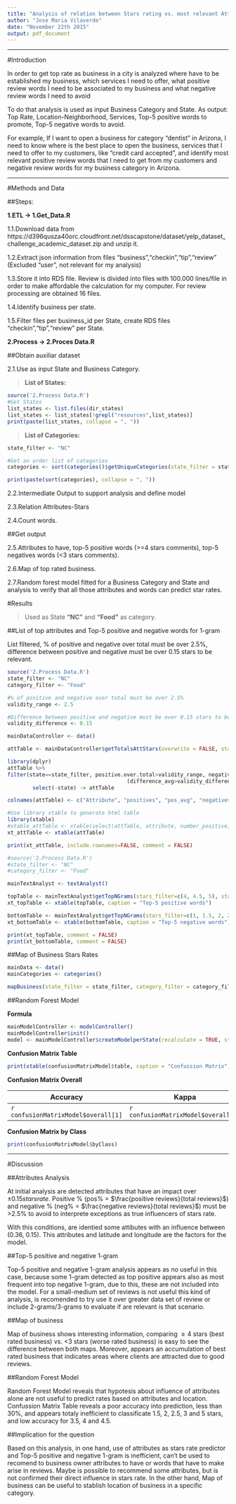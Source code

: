 ```yaml
---
title: "Analysis of relation between Stars rating vs. most relevant Attributes and n-grams (words) in Reviews filtered by State and Business Category."
author: "Jose Maria Vilaverde"
date: "November 22th 2015"
output: pdf_document
---
```


***

#Introduction

In order to get top rate as business in a city is analyzed where have to be established my business, which services I need to offer, what positive review words I need to be associated to my business and what negative review words I need to avoid

To do that analysis is used as input Business Category and State. As output: Top Rate, Location-Neighborhood, Services, Top-5 positive words to promote, Top-5 negative words to avoid.

For example, If I want to open a business for category "dentist" in Arizona, I need to know where is the best place to open the business, services that I need to offer to my customers, like "credit card accepted", and identify most relevant positive review words that I need to get from my customers and negative review words for my business category in Arizona.

***

#Methods and Data

##Steps:

**1.ETL -> 1.Get_Data.R**

1.1.Download data from https://d396qusza40orc.cloudfront.net/dsscapstone/dataset/yelp_dataset_challenge_academic_dataset.zip and unzip it.

1.2.Extract json information from files "business","checkin","tip","review" (Excluded "user", not relevant for my analysis)

1.3.Store it into RDS file. Review is divided into files with 100.000 lines/file in order to make affordable the calculation for my computer. For review processing are obtained 16 files.

1.4.Identify business per state.

1.5.Filter files per business_id per State, create RDS files "checkin","tip","review" per State.

**2.Process -> 2.Proces Data.R**

##Obtain auxiliar dataset

2.1.Use as input State and Business Category.

>**List of States:**
>
```r
source('2.Process Data.R')
#Get States
list_states <- list.files(dir_states)
list_states <- list_states[!grepl("resources",list_states)]
print(paste(list_states, collapse = ", "))
```

>**List of Categories:**
>
```r
state_filter <- "NC"

#Get an order list of categories
categories <- sort(categories()$getUniqueCategories(state_filter = state_filter)$categories)

print(paste(sort(categories), collapse = ", "))

```

2.2.Intermediate Output to support analysis and define model

2.3.Relation Attributes-Stars

2.4.Count words.

##Get output

2.5.Attributes to have, top-5 positive words (>=4 stars comments), top-5 negatives words (<3 stars comments).

2.6.Map of top rated business.

2.7.Random forest model fitted for a Business Category and State and analysis to verify that all those attributes and words can predict star rates.
\newpage

#Results

>Used  as State **"NC"** and **"Food"** as category.

##List of top attributes and Top-5 positive and negative words for 1-gram

List filtered, % of positive and negative over total must be over 2.5%, difference between positive and negative must be over 0.15 stars to be relevant.

```r
source('2.Process Data.R')
state_filter <- "NC"
category_filter <- "Food"

#% of positive and negative over total must be over 2.5%
validity_range <- 2.5

#Difference between positive and negative must be over 0.15 stars to be relevant
validity_difference <- 0.15

mainDataController <- data()

attTable <- mainDataController$getTotalsAttStars(overwrite = FALSE, state_filter = state_filter, category = category_filter)

library(dplyr)
attTable %>%
filter(state==state_filter, positive.over.total>validity_range, negative.over.total>validity_range,
                                      (difference_avg>validity_difference | difference_avg<(-validity_difference))) %>%
        select(-state) -> attTable

colnames(attTable) <- c("Attribute", "positives", "pos_avg", "negatives", "neg_avg", "diff_avg", "pos%", "neg%")

#Use library xtable to generate html table
library(xtable)
#xtable_attTable <- xtable(select(attTable, attribute, number_positive, positive_avg, number_negative, negative_avg, difference_avg, positive.over.total, 
xt_attTable <- xtable(attTable)

print(xt_attTable, include.rownames=FALSE, comment = FALSE)
```
```r
#source('2.Process Data.R')
#state_filter <- "NC"
#category_filter <- "Food"

mainTextAnalyst <- textAnalyst()

topTable <- mainTextAnalyst$getTopNGrams(stars_filter=c(4, 4.5, 5), state_filter=state_filter, category_filter = category_filter, top = 5)
xt_topTable <- xtable(topTable, caption = "Top-5 positive words")

bottomTable <- mainTextAnalyst$getTopNGrams(stars_filter=c(1, 1.5, 2, 2.5), state_filter=state_filter, category_filter = category_filter, top = 5)
xt_bottomTable <- xtable(bottomTable, caption = "Top-5 negative words")

print(xt_topTable, comment = FALSE)
print(xt_bottomTable, comment = FALSE)
```
##Map of Business Stars Rates

```r
mainData <- data()
mainCategories <- categories()

mapBusiness(state_filter = state_filter, category_filter = category_filter, title_size = 8)
```

##Random Forest Model

**Formula**

```r
mainModelController <- modelController()
mainModelController$init()
model <- mainModelController$createModelperState(recalculate = TRUE, state_filter = default_state, category_filter = category_filter)
```

**Confusion Matrix Table**

```r
print(xtable(confusionMatrixModel$table, caption = "Confussion Matrix"), comment=FALSE)
```

**Confusion Matrix Overall**

Accuracy | Kappa
---------|-------
`r confusionMatrixModel$overall[1]` | `r confusionMatrixModel$overall[2]`

**Confusion Matrix by Class**

```r
print(confusionMatrixModel$byClass)
```


***

#Discussion

##Attributes Analysis

At initial analysis are detected attributes that have an impact over $\pm0.15 stars rate$. 
Positive % (pos% = $\frac{positive reviews}{total reviews}$) and negative % (neg% = $\frac{negative reviews}{total reviews}$) must be >2.5% to avoid to interprete exceptions as true influencers of stars rate.

With this conditions, are identied some attibutes with an influence between (0.36, 0.15). This attributes and latitude and longitude are the factors for the model.

##Top-5 positive and negative 1-gram

Top-5 positive and negative 1-gram analysis appears as no useful in this case, because some 1-gram detected as top positive appears also as most frequent into top negative 1-gram, due to this, these are not included into the model. For a small-medium set of reviews is not useful this kind of analysis, is recomended to try use it over greater data set of review or include 2-grams/3-grams to evaluate if are relevant is that scenario.

##Map of business

Map of business shows interesting information, comparing $\geq4$ stars (best rated business) vs. <3 stars (worse rated business) is easy to see the difference between both maps. Moreover, appears an accumulation of best rated business that indicates areas where clients are attracted due to good reviews.

##Random Forest Model

Random Forest Model reveals that hypotesis about influence of attributes alone are not useful to predict rates based on attributes and location. Confussion Matrix Table reveals a poor accuracy into prediction, less than 30%, and appears totaly inefficient to classificate 1.5, 2, 2.5, 3 and 5 stars, and low accuracy for 3.5, 4 and 4.5.

##Implication for the question

Based on this analysis, in one hand, use of attributes as stars rate predictor and Top-5 positive and negative 1-gram is inefficient, can't be used to recomend to business owner attributes to have or words that have to make arise in reviews. Maybe is possible to recommend some attributes, but is not confirmed their direct influence in stars rate. In the other hand,  Map of business can be useful to stablish location of business in a specific category.


